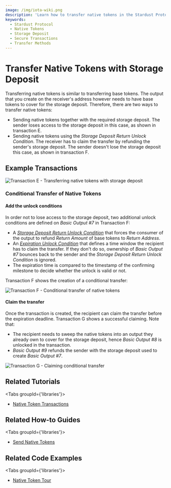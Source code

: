 ```yaml
---
image: /img/iota-wiki.png
description: 'Learn how to transfer native tokens in the Stardust Protocol using storage deposit and explore the different methods to ensure secure transactions.'
keywords:
  - Stardust Protocol
  - Native Tokens
  - Storage Deposit
  - Secure Transactions
  - Transfer Methods
---
```



# Transfer Native Tokens with Storage Deposit

Transferring native tokens is similar to transferring base tokens. The output that you create on the receiver's address
however needs to have base tokens to cover for the storage deposit. Therefore, there are two ways to transfer native tokens:

- Sending native tokens together with the required storage deposit. The sender loses access to the storage deposit in
  this case, as shown in transaction E.
- Sending native tokens using the _Storage Deposit Return Unlock Condition_. The receiver has to claim the transfer by
  refunding the sender's storage deposit. The sender doesn't lose the storage deposit this case, as shown in transaction F.

## Example Transactions

![Transaction E - Transferring native tokens with storage deposit](/img/stardust_explanations/stardust_ledger_anatomy/native_tokens_foundries/tx_E.svg)

### Conditional Transfer of Native Tokens

#### Add the unlock conditions

In order not to lose access to the storage deposit, two additional unlock conditions are defined on
_Basic Output #7_ in Transaction F:

- A [_Storage Deposit Return Unlock Condition_](../output-unlock-conditions/storage-deposit-return.mdx) that forces the
  consumer of the output to refund _Return Amount_ of base tokens to _Return Address_.
- An [_Expiration Unlock Condition_](../output-unlock-conditions/expiration.mdx) that defines a time window
  the recipient has to claim the transfer. If they don't do so, ownership of _Basic Output #7_ bounces back to the sender
  and the _Storage Deposit Return Unlock Condition_ is ignored.
- The expiration time is compared to the timestamp of the confirming milestone to decide whether the unlock is valid or not.

Transaction F shows the creation of a conditional transfer:

![Transaction F - Conditional transfer of native tokens](/img/stardust_explanations/stardust_ledger_anatomy/native_tokens_foundries/tx_F.svg)

#### Claim the transfer

Once the transaction is created, the recipient can claim the transfer before the expiration deadline. Transaction G shows
a successful claiming. Note that:

- The recipient needs to sweep the native tokens into an output they already own to cover for the storage deposit, hence
  _Basic Output #8_ is unlocked in the transaction.
- _Basic Output #9_ refunds the sender with the storage deposit used to create _Basic Output #7_.

![Transaction G - Claiming conditional transfer](/img/stardust_explanations/stardust_ledger_anatomy/native_tokens_foundries/tx_G.svg)

## Related Tutorials

<Tabs groupId={'libraries'}>
<TabItem value="iota.js" label="iota.js">

- [Native Token Transactions](https://wiki.iota.org/shimmer/iota.js/tutorials/native-token-transactions/introduction/)

</TabItem>
</Tabs>

## Related How-to Guides

<Tabs groupId={'libraries'}>
<TabItem value="wallet.rs" label="wallet.rs" >

- [Send Native Tokens](https://wiki.iota.org/shimmer/wallet.rs/how_tos/native_tokens/send_native_token/)

</TabItem>
</Tabs>

## Related Code Examples

<Tabs groupId={'libraries'}>
<TabItem value="iota.js" label="iota.js">

- [Native Token Tour](https://github.com/iotaledger/iota.js/blob/feat/stardust/packages/iota/examples/native-token-tour/src/index.ts)

</TabItem>
</Tabs>
